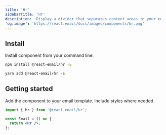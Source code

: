 ```yaml
---
title: 'Hr'
sidebarTitle: 'Hr'
description: 'Display a divider that separates content areas in your email.'
'og:image': 'https://react.email/docs/images/components/hr.png'
---
```



## Install

Install component from your command line.

<CodeGroup>

```sh npm
npm install @react-email/hr -E
```

```sh yarn
yarn add @react-email/hr -E
```

</CodeGroup>

## Getting started

Add the component to your email template. Include styles where needed.

```jsx
import { Hr } from '@react-email/hr';

const Email = () => {
  return <Hr />;
};
```

<Support />
